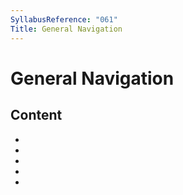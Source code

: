 ```yaml
---
SyllabusReference: "061"
Title: General Navigation
---
```


# General Navigation

## Content

- <Link href="061.01" />
- <Link href="061.02" />
- <Link href="061.03" />
- <Link href="061.04" />
- <Link href="061.05" />
